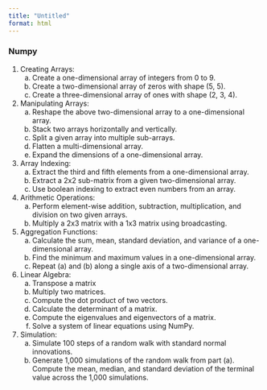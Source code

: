 ```yaml
---
title: "Untitled"
format: html
---
```



### Numpy

1. Creating Arrays:
   a. Create a one-dimensional array of integers from 0 to 9.
   b. Create a two-dimensional array of zeros with shape (5, 5).
   c. Create a three-dimensional array of ones with shape (2, 3, 4).

2. Manipulating Arrays:
   a. Reshape the above two-dimensional array to a one-dimensional array.
   b. Stack two arrays horizontally and vertically.
   c. Split a given array into multiple sub-arrays.
   d. Flatten a multi-dimensional array.
   e. Expand the dimensions of a one-dimensional array.

3. Array Indexing:
   a. Extract the third and fifth elements from a one-dimensional array.
   b. Extract a 2x2 sub-matrix from a given two-dimensional array.
   c. Use boolean indexing to extract even numbers from an array.

4. Arithmetic Operations:  
   a. Perform element-wise addition, subtraction, multiplication, and division on two given arrays.
   b. Multiply a 2x3 matrix with a 1x3 matrix using broadcasting.
  
5. Aggregation Functions:
   a. Calculate the sum, mean, standard deviation, and variance of a one-dimensional array.
   b. Find the minimum and maximum values in a one-dimensional array.
   c. Repeat (a) and (b) along a single axis of a two-dimensional array.

6. Linear Algebra:
   a. Transpose a matrix
   b. Multiply two matrices.
   c. Compute the dot product of two vectors.
   d. Calculate the determinant of a matrix.
   e. Compute the eigenvalues and eigenvectors of a matrix.
   f. Solve a system of linear equations using NumPy.

7. Simulation:
   a. Simulate 100 steps of a random walk with standard normal innovations.
   b. Generate 1,000 simulations of the random walk from part (a).  Compute the mean, median, and standard deviation of the terminal value across the 1,000 simulations.  